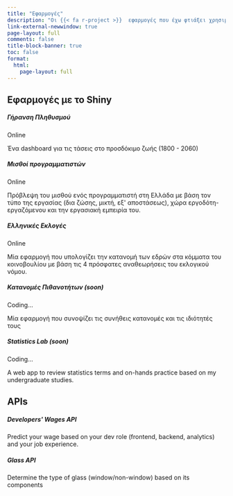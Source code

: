 ```yaml
---
title: "Εφαρμογές"
description: "Οι {{< fa r-project >}}  εφαρμογές που έχω φτιάξει χρησιμποιοώντας το πακέτο [Shiny](https://shiny.posit.co/). Οι περισσότερες φιλοξενούνται στο [shinyapps.io](https://www.shinyapps.io/) το οποίο έχει τους περιορισμούς επισκεψιμότητας. Σύντομα, πολλές από αυτές είτε θα τρέχουν χωρίς την ανάγκη για σέρβερ μέσω του [Shinylive](https://github.com/posit-dev/shinylive). Τέλος, έχω πειραματιστεί λίγο και με τη δημιουργία APIs κυρίως για τη χρήση μοντέλων μηχανικής μάθησης μέσω του πακέτου [plumber](https://www.rplumber.io/) και του Docker."
link-external-newwindow: true
page-layout: full
comments: false
title-block-banner: true
toc: false
format: 
  html:
    page-layout: full
---
```


## Εφαρμογές με το Shiny

```{=html}
<div class= "cards-wrapper">
<div class="card border-dark" id="sa1">
    <div class="card-body">
      <h5 class="card-title">Γήρανση Πληθυσμού</h5>
       <div class="d-flex justify-content-center mb-2">
      <span class="badge rounded-pill bg-primary">Online</span>
      </div>
      <p class="card-text">Ένα dashboard για τις τάσεις στο προσδόκιμο ζωής (1800 - 2060)</p>
    </div>
    <div class="sh-card-footer text-center">
     <a class="btn btn-outline-dark" href="https://stesiam.shinyapps.io/AgeingDashboard" role="button"><i class="fa-solid fa-globe"></i></a>
     <a class="btn btn-outline-dark" href="https://github.com/stesiam/AgeingDashboard" role="button"><i class="fa-brands fa-github"></i></a>
    </div>
</div>
<div class="card border-dark" id="sa5">
    <div class="card-body">
      <h5 class="card-title">Μισθοί προγραμματιστών</h5>
      <div class="d-flex justify-content-center mb-2">
      <span class="badge rounded-pill bg-primary">Online</span>
      </div>
      <p class="card-text">Πρόβλεψη του μισθού ενός προγραμματιστή στη Ελλάδα με βάση τον τύπο της εργασίας (δια ζώσης, μικτή, εξ' αποστάσεως), χώρα εργοδότη-εργαζόμενου και την εργασιακή εμπειρία του.</p>
    </div>
    <div class="sh-card-footer text-center">
     <a class="btn btn-outline-dark" href="https://stesiam.shinyapps.io/Dev-Wages-App/" role="button">
     <i class="fa-solid fa-globe"></i></a>
     <a class="btn btn-outline-dark" href="https://github.com/stesiam/Dev-Wages-App" role="button"><i class="fa-brands fa-github"></i></a>
    </div>
</div>
<div class="card border-dark" id="sa4">
    <div class="card-body">
      <h5 class="card-title">Ελληνικές Εκλογές</h5>
      <div class="d-flex justify-content-center mb-2">
      <span class="badge rounded-pill bg-primary">Online</span>
      </div>
      <p class="card-text">Μία εφαρμογή που υπολογίζει την κατανομή των εδρών στα κόμματα του κοινοβουλίου με βάση τις 4 πρόσφατες αναθεωρήσεις του εκλογικού νόμου.</p>
    </div>
    <div class="sh-card-footer text-center">
     <a class="btn btn-outline-dark" href="https://stesiam.shinyapps.io/Greek-Elections-App/" role="button">
     <i class="fa-solid fa-globe"></i></a>
     <a class="btn btn-outline-dark" href="https://github.com/stesiam/Greek-Elections-App" role="button"><i class="fa-brands fa-github"></i></a>
    </div>
</div>
<div class="card border-dark" id="sa2">
    <div class="card-body">
      <h5 class="card-title">Κατανομές Πιθανοτήτων (soon)</h5>
       <div class="d-flex justify-content-center mb-2">
      <span class="badge rounded-pill bg-black">Coding...</span>
      </div>
      <p class="card-text">Μία εφαρμογή που συνοψίζει τις συνήθεις κατανομές και τις ιδιότητές τους</p>
    </div>
    <div class="sh-card-footer text-center">
     <a class="btn btn-outline-dark" href="https://stesiam.shinyapps.io/Shiny-Distributions/" role="button">
     <i class="fa-solid fa-globe"></i></a>
     <a class="btn btn-outline-dark" href="https://github.com/stesiam/ShinyDistributions" role="button"><i class="fa-brands fa-github"></i></a>
    </div>
</div>
<div class="card border-dark" id="sa3">
    <div class="card-body">
      <h5 class="card-title">Statistics Lab (soon)</h5>
      <div class="d-flex justify-content-center mb-2">
      <span class="badge rounded-pill bg-black">Coding...</span>
      </div>
      <p class="card-text">A web app to review statistics terms and on-hands practice based on my undergraduate studies.</p>
    </div>
    <div class="sh-card-footer text-center">
     <a class="btn btn-outline-dark" href="" role="button">
     <i class="fa-solid fa-globe"></i></a>
     <a class="btn btn-outline-dark" href="" role="button"><i class="fa-brands fa-github"></i></a>
    </div>
</div>
</div>
```

## APIs

```{=html}
<div class= "cards-wrapper">
<div class="card border-dark">
    <div class="card-body">
      <h5 class="card-title">Developers' Wages API</h5>
      <p class="card-text">Predict your wage based on your dev role (frontend, backend, analytics) and your job experience.</p>
    </div>
    <div class="sh-card-footer text-center">
     <a class="btn btn-outline-dark" href="https://github.com/stesiam/Dev-Wages-Api" role="button"><i class="fa-brands fa-github"></i></a>
    </div>
</div>
<div class="card border-dark">
    <div class="card-body">
      <h5 class="card-title">Glass API</h5>
      <p class="card-text">Determine the type of glass (window/non-window) based on its components</p>
    </div>
    <div class="sh-card-footer text-center">
     <a class="btn btn-outline-dark" href="https://github.com/stesiam/GlassAPI" role="button"><i class="fa-brands fa-github"></i></a>
    </div>
</div>
</div>
```
